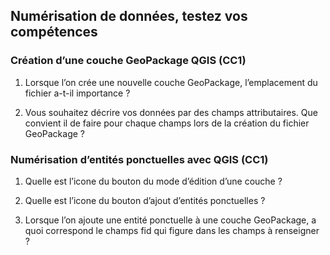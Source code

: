 ## Numérisation de données, testez vos compétences

### Création d'une couche GeoPackage QGIS (CC1)

1.  Lorsque l'on crée une nouvelle couche GeoPackage, l'emplacement du fichier a-t-il importance ?

2.  Vous souhaitez décrire vos données par des champs attributaires. Que convient il de faire pour chaque champs lors de la création du fichier GeoPackage ?

### Numérisation d'entités ponctuelles avec QGIS (CC1)

1.  Quelle est l’icone du bouton du mode d'édition d'une couche ?

2.  Quelle est l’icone du bouton d'ajout d'entités ponctuelles ?

3.  Lorsque l'on ajoute une entité ponctuelle à une couche GeoPackage, a quoi correspond le champs fid qui figure dans les champs à renseigner ?
